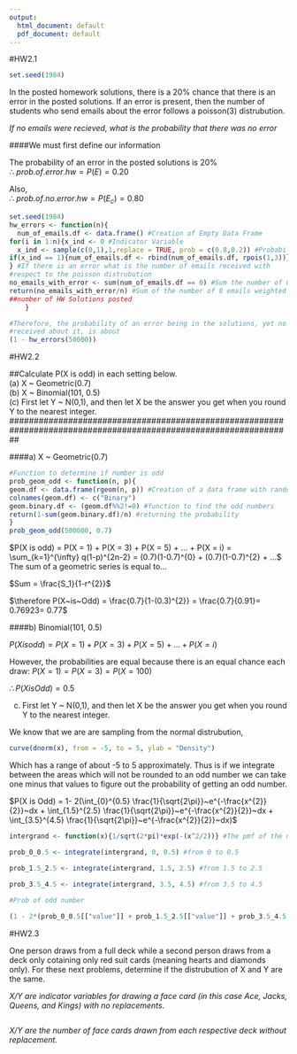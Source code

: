 ```yaml
---
output:
  html_document: default
  pdf_document: default
---
```


#HW2.1

```r
set.seed(1984)
```

In the posted homework solutions, there is a 20% chance that there is an error in the posted solutions. If an error is present, then the number of students who send emails about the error follows a poisson(3) distrubution.
  
*If no emails were recieved, what is the probability that there was no error*

####We must first define our information

The probability of an error in the posted solutions is 20%  
$\therefore$ $prob.of.error.hw = P(E) = 0.20$  
  
Also,  
$\therefore$ $prob.of.no.error.hw = P(E_c) = 0.80$ 


```r
set.seed(1984)
hw_errors <- function(n){
  num_of_emails.df <- data.frame() #Creation of Empty Data Frame
for(i in 1:n){x_ind <- 0 #Indicator Variable
  x_ind <- sample(c(0,1),1,replace = TRUE, prob = c(0.8,0.2)) #Probability of Error in HW
if(x_ind == 1){num_of_emails.df <- rbind(num_of_emails.df, rpois(1,3))}
} #If there is an error what is the number of emails received with  
#respect to the poisson distrubution
no_emails_with_error <- sum(num_of_emails.df == 0) #Sum the number of 0 email occurances
return(no_emails_with_error/n) #Sum of the number of 0 emails weighted by the total  
##number of HW Solutions posted
    }

#Therefore, the probability of an error being in the solutions, yet no email   
#received about it, is about  
(1 - hw_errors(50000))
```


#HW2.2

##Calculate P(X is odd) in each setting below.  
  (a) X ~ Geometric(0.7)  
  (b) X ~ Binomial(101, 0.5)  
  (c) First let Y ~ N(0,1), and then let X be the answer you get when you round Y to the nearest integer.  
##################################################################################################################

####a) X ~ Geometric(0.7)
   
```r
#Function to determine if number is odd
prob_geom_odd <- function(n, p){
geom.df <- data.frame(rgeom(n, p)) #Creation of a data frame with random draws
colnames(geom.df) <- c("Binary")
geom.binary.df <- (geom.df%%2!=0) #function to find the odd numbers
return(1-sum(geom.binary.df)/n) #returning the probability
}
prob_geom_odd(500000, 0.7)
```
  
$P(X is odd) = P(X = 1) + P(X = 3) + P(X = 5) + ... + P(X = i) = \sum_{k=1}^{\infty} q(1-p)^{2n-2} = (0.7)(1-0.7)^{0} + (0.7)(1-0.7)^{2} + ...$  
The sum of a geometric series is equal to...  

$Sum = \frac{S_1}{1-r^{2}}$  

$\therefore P(X~is~Odd) = \frac{0.7}{1-(0.3)^{2}} = \frac{0.7}{0.91}= 0.76923= 0.77$  
  
  
####b) Binomial(101, 0.5)
  
$P(X is odd) = P(X = 1) + P(X = 3) + P(X = 5) + ... + P(X = i)$ 
  
  
However, the probabilities are equal because there is an equal chance each draw: $P(X = 1) = P(X = 3) = P(X = 100)$  
  
  
$\therefore P(X is Odd) = 0.5$
  
  
(c) First let Y ~ N(0,1), and then let X be the answer you get when you round Y to the nearest integer. 
  

We know that we are are sampling from the normal distrubution,
```r
curve(dnorm(x), from = -5, to = 5, ylab = "Density")
```
  
Which has a range of about -5 to 5 approximately. Thus is if we integrate between the areas which will not be rounded to an odd number we can take one minus that values to figure out the probability of getting an odd number.

$P(X is Odd) = 1- 2(\int_{0}^{0.5} \frac{1}{\sqrt{2\pi}}~e^{-\frac{x^{2}}{2}}~dx + \int_{1.5}^{2.5} \frac{1}{\sqrt{2\pi}}~e^{-\frac{x^{2}}{2}}~dx + \int_{3.5}^{4.5} \frac{1}{\sqrt{2\pi}}~e^{-\frac{x^{2}}{2}}~dx)$
  
```r
intergrand <- function(x){1/sqrt(2*pi)*exp(-(x^2/2))} #The pmf of the normal distrubution where N(0,1)

prob_0_0.5 <- integrate(intergrand, 0, 0.5) #from 0 to 0.5

prob_1.5_2.5 <- integrate(intergrand, 1.5, 2.5) #from 1.5 to 2.5

prob_3.5_4.5 <- integrate(intergrand, 3.5, 4.5) #from 3.5 to 4.5
  
#Prob of odd number

(1 - 2*(prob_0_0.5[["value"]] + prob_1.5_2.5[["value"]] + prob_3.5_4.5[["value"]]))

```
    
#HW2.3

One person draws from a full deck while a second person draws from a deck only cotaining only red suit cards (meaning hearts and diamonds only). For these next problems, determine if the distrubution of X and Y are the same.

*X/Y are indicator variables for drawing a face card (in this case Ace, Jacks, Queens, and Kings) with no replacements.*
```r

```
  
*X/Y are the number of face cards drawn from each respective deck without replacement.*
```r


```




